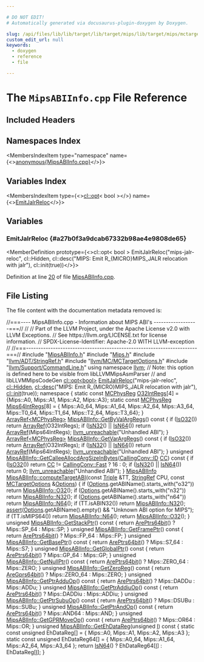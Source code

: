 ```yaml
---

# DO NOT EDIT!
# Automatically generated via docusaurus-plugin-doxygen by Doxygen.

slug: /api/files/lib/lib/target/lib/target/mips/lib/target/mips/mctargetdesc/mipsabiinfo-cpp
custom_edit_url: null
keywords:
  - doxygen
  - reference
  - file

---
```





# The `MipsABIInfo.cpp` File Reference

<DoxygenPage pluginConfig={pluginConfig}>



## Included Headers

<IncludesList>
<IncludesListItem
  filePath="MipsABIInfo.h"
  permalink="/docs/api/files/lib/lib/target/lib/target/mips/lib/target/mips/mctargetdesc/mipsabiinfo-h"
  isLocal="true" />
<IncludesListItem
  filePath="Mips.h"
  permalink="/docs/api/files/lib/lib/target/lib/target/mips/mips-h"
  isLocal="true" />
<IncludesListItem
  filePath="llvm/ADT/StringRef.h"
  permalink="/docs/api/files/include/include/llvm/include/llvm/adt/stringref-h"
  isLocal="true" />
<IncludesListItem
  filePath="llvm/MC/MCTargetOptions.h"
  permalink="/docs/api/files/include/include/llvm/include/llvm/mc/mctargetoptions-h"
  isLocal="true" />
<IncludesListItem
  filePath="llvm/Support/CommandLine.h"
  permalink="/docs/api/files/include/include/llvm/include/llvm/support/commandline-h"
  isLocal="true" />
</IncludesList>

## Namespaces Index

<MembersIndex>

<MembersIndexItem
  type="namespace"
  name={<><a href="/docs/api/namespaces/anonymous-mipsabiinfo-cpp-">anonymous&#123;MipsABIInfo.cpp&#125;</a></>}>
</MembersIndexItem>

</MembersIndex>

## Variables Index

<MembersIndex>

<MembersIndexItem
  type={<><a href="/docs/api/classes/llvm/cl/opt">cl::opt</a>&lt; bool &gt;</>}
  name={<><a href="#a27b0f3a9dcab67332b98ae4e9808de65">EmitJalrReloc</a></>}>
</MembersIndexItem>

</MembersIndex>


<SectionDefinition>

## Variables

### EmitJalrReloc {#a27b0f3a9dcab67332b98ae4e9808de65}

<MemberDefinition
  prototype={<>cl::opt&lt; bool &gt; EmitJalrReloc(&quot;mips-jalr-reloc&quot;, cl::Hidden, cl::desc(&quot;MIPS: Emit R&#95;&#123;MICRO&#125;MIPS&#95;JALR relocation with jalr&quot;), cl::init(true))</>}>

Definition at line <a href="#l00020">20</a> of file <a href="/docs/api/files/lib/lib/target/lib/target/mips/lib/target/mips/mctargetdesc/mipsabiinfo-cpp">MipsABIInfo.cpp</a>.
</MemberDefinition>

</SectionDefinition>

## File Listing

The file content with the documentation metadata removed is:

<ProgramListing>

<Link id="l00001" /><CodeLine lineNumber="1"><Highlight kind="comment">//===---- MipsABIInfo.cpp - Information about MIPS ABI&#39;s ------------------===//</Highlight><Highlight kind="normal"></Highlight></CodeLine>
<Link id="l00002" /><CodeLine lineNumber="2"><Highlight kind="normal"></Highlight><Highlight kind="comment">//</Highlight><Highlight kind="normal"></Highlight></CodeLine>
<Link id="l00003" /><CodeLine lineNumber="3"><Highlight kind="normal"></Highlight><Highlight kind="comment">// Part of the LLVM Project, under the Apache License v2.0 with LLVM Exceptions.</Highlight><Highlight kind="normal"></Highlight></CodeLine>
<Link id="l00004" /><CodeLine lineNumber="4"><Highlight kind="normal"></Highlight><Highlight kind="comment">// See https://llvm.org/LICENSE.txt for license information.</Highlight><Highlight kind="normal"></Highlight></CodeLine>
<Link id="l00005" /><CodeLine lineNumber="5"><Highlight kind="normal"></Highlight><Highlight kind="comment">// SPDX-License-Identifier: Apache-2.0 WITH LLVM-exception</Highlight><Highlight kind="normal"></Highlight></CodeLine>
<Link id="l00006" /><CodeLine lineNumber="6"><Highlight kind="normal"></Highlight><Highlight kind="comment">//</Highlight><Highlight kind="normal"></Highlight></CodeLine>
<Link id="l00007" /><CodeLine lineNumber="7"><Highlight kind="normal"></Highlight><Highlight kind="comment">//===----------------------------------------------------------------------===//</Highlight><Highlight kind="normal"></Highlight></CodeLine>
<Link id="l00008" /><CodeLine lineNumber="8"><Highlight kind="normal"></Highlight></CodeLine>
<Link id="l00009" /><CodeLine lineNumber="9"><Highlight kind="normal"></Highlight><Highlight kind="preprocessor">#include &quot;<a href="/docs/api/files/lib/lib/target/lib/target/mips/lib/target/mips/mctargetdesc/mipsabiinfo-h">MipsABIInfo.h</a>&quot;</Highlight><Highlight kind="normal"></Highlight></CodeLine>
<Link id="l00010" /><CodeLine lineNumber="10"><Highlight kind="normal"></Highlight><Highlight kind="preprocessor">#include &quot;<a href="/docs/api/files/lib/lib/target/lib/target/mips/mips-h">Mips.h</a>&quot;</Highlight><Highlight kind="normal"></Highlight></CodeLine>
<Link id="l00011" /><CodeLine lineNumber="11"><Highlight kind="normal"></Highlight><Highlight kind="preprocessor">#include &quot;<a href="/docs/api/files/include/include/llvm/include/llvm/adt/stringref-h">llvm/ADT/StringRef.h</a>&quot;</Highlight><Highlight kind="normal"></Highlight></CodeLine>
<Link id="l00012" /><CodeLine lineNumber="12"><Highlight kind="normal"></Highlight><Highlight kind="preprocessor">#include &quot;<a href="/docs/api/files/include/include/llvm/include/llvm/mc/mctargetoptions-h">llvm/MC/MCTargetOptions.h</a>&quot;</Highlight><Highlight kind="normal"></Highlight></CodeLine>
<Link id="l00013" /><CodeLine lineNumber="13"><Highlight kind="normal"></Highlight><Highlight kind="preprocessor">#include &quot;<a href="/docs/api/files/include/include/llvm/include/llvm/support/commandline-h">llvm/Support/CommandLine.h</a>&quot;</Highlight><Highlight kind="normal"></Highlight></CodeLine>
<Link id="l00014" /><CodeLine lineNumber="14"><Highlight kind="normal"></Highlight></CodeLine>
<Link id="l00015" /><CodeLine lineNumber="15"><Highlight kind="normal"></Highlight><Highlight kind="keyword">using namespace </Highlight><Highlight kind="normal"><a href="/docs/api/namespaces/llvm">llvm</a>;</Highlight></CodeLine>
<Link id="l00016" /><CodeLine lineNumber="16"><Highlight kind="normal"></Highlight></CodeLine>
<Link id="l00017" /><CodeLine lineNumber="17"><Highlight kind="normal"></Highlight><Highlight kind="comment">// Note: this option is defined here to be visible from libLLVMMipsAsmParser</Highlight><Highlight kind="normal"></Highlight></CodeLine>
<Link id="l00018" /><CodeLine lineNumber="18"><Highlight kind="normal"></Highlight><Highlight kind="comment">//       and libLLVMMipsCodeGen</Highlight><Highlight kind="normal"></Highlight></CodeLine>
<Link id="l00019" /><CodeLine lineNumber="19"><Highlight kind="normal"><a href="/docs/api/classes/llvm/cl/opt">cl::opt&lt;bool&gt;</a></Highlight></CodeLine>
<Link id="l00020" /><CodeLine lineNumber="20" lineLink="#a27b0f3a9dcab67332b98ae4e9808de65"><Highlight kind="normal"><a href="#a27b0f3a9dcab67332b98ae4e9808de65">EmitJalrReloc</a>(</Highlight><Highlight kind="stringliteral">&quot;mips-jalr-reloc&quot;</Highlight><Highlight kind="normal">, <a href="/docs/api/namespaces/llvm/cl/#a68075925a54790e71ca790e1d4f21a40a263ac008d8d31f13ce460395fc4cf7e6">cl::Hidden</a>,</Highlight></CodeLine>
<Link id="l00021" /><CodeLine lineNumber="21"><Highlight kind="normal">              <a href="/docs/api/structs/llvm/cl/desc">cl::desc</a>(</Highlight><Highlight kind="stringliteral">&quot;MIPS: Emit R&#95;&#123;MICRO&#125;MIPS&#95;JALR relocation with jalr&quot;</Highlight><Highlight kind="normal">),</Highlight></CodeLine>
<Link id="l00022" /><CodeLine lineNumber="22"><Highlight kind="normal">              <a href="/docs/api/namespaces/llvm/cl/#ac12e6a8f3a1b511f0dee2ed6de0ae806">cl::init</a>(</Highlight><Highlight kind="keyword">true</Highlight><Highlight kind="normal">));</Highlight></CodeLine>
<Link id="l00023" /><CodeLine lineNumber="23"><Highlight kind="normal"></Highlight></CodeLine>
<Link id="l00024" /><CodeLine lineNumber="24" lineLink="/docs/api/namespaces/anonymous-mipsabiinfo-cpp-"><Highlight kind="normal"></Highlight><Highlight kind="keyword">namespace </Highlight><Highlight kind="normal">&#123;</Highlight></CodeLine>
<Link id="l00025" /><CodeLine lineNumber="25" lineLink="/docs/api/namespaces/anonymous-mipsabiinfo-cpp-/#a4c3b04e58068210b2a9042d927fb6423"><Highlight kind="normal"></Highlight><Highlight kind="keyword">static</Highlight><Highlight kind="normal"> </Highlight><Highlight kind="keyword">const</Highlight><Highlight kind="normal"> <a href="/docs/api/namespaces/llvm/#aad72cfbb210808985a9dc19f4e5d8542">MCPhysReg</a> <a href="/docs/api/namespaces/anonymous-mipsabiinfo-cpp-/#a4c3b04e58068210b2a9042d927fb6423">O32IntRegs</a>&#91;4&#93; = &#123;Mips::A0, Mips::A1, Mips::A2, Mips::A3&#125;;</Highlight></CodeLine>
<Link id="l00026" /><CodeLine lineNumber="26"><Highlight kind="normal"></Highlight></CodeLine>
<Link id="l00027" /><CodeLine lineNumber="27" lineLink="/docs/api/namespaces/anonymous-mipsabiinfo-cpp-/#acf8d254f0cba9240f54f63621e9b3791"><Highlight kind="normal"></Highlight><Highlight kind="keyword">static</Highlight><Highlight kind="normal"> </Highlight><Highlight kind="keyword">const</Highlight><Highlight kind="normal"> <a href="/docs/api/namespaces/llvm/#aad72cfbb210808985a9dc19f4e5d8542">MCPhysReg</a> <a href="/docs/api/namespaces/anonymous-mipsabiinfo-cpp-/#acf8d254f0cba9240f54f63621e9b3791">Mips64IntRegs</a>&#91;8&#93; = &#123;</Highlight></CodeLine>
<Link id="l00028" /><CodeLine lineNumber="28"><Highlight kind="normal">    Mips::A0&#95;64, Mips::A1&#95;64, Mips::A2&#95;64, Mips::A3&#95;64,</Highlight></CodeLine>
<Link id="l00029" /><CodeLine lineNumber="29"><Highlight kind="normal">    Mips::T0&#95;64, Mips::T1&#95;64, Mips::T2&#95;64, Mips::T3&#95;64&#125;;</Highlight></CodeLine>
<Link id="l00030" /><CodeLine lineNumber="30"><Highlight kind="normal">&#125;</Highlight></CodeLine>
<Link id="l00031" /><CodeLine lineNumber="31"><Highlight kind="normal"></Highlight></CodeLine>
<Link id="l00032" /><CodeLine lineNumber="32" lineLink="/docs/api/classes/llvm/mipsabiinfo/#aa682266c506cc18c1949775a7886ed08"><Highlight kind="normal"><a href="/docs/api/classes/llvm/arrayref">ArrayRef&lt;MCPhysReg&gt;</a> <a href="/docs/api/classes/llvm/mipsabiinfo/#aa682266c506cc18c1949775a7886ed08">MipsABIInfo::GetByValArgRegs</a>()</Highlight><Highlight kind="keyword"> const </Highlight><Highlight kind="normal">&#123;</Highlight></CodeLine>
<Link id="l00033" /><CodeLine lineNumber="33"><Highlight kind="normal">  </Highlight><Highlight kind="keywordflow">if</Highlight><Highlight kind="normal"> (<a href="/docs/api/classes/llvm/mipsabiinfo/#aefb3a7a1d98e9fbb76e87a71aafdbc6d">IsO32</a>())</Highlight></CodeLine>
<Link id="l00034" /><CodeLine lineNumber="34"><Highlight kind="normal">    </Highlight><Highlight kind="keywordflow">return</Highlight><Highlight kind="normal"> <a href="/docs/api/namespaces/llvm/#ab9c6b351507d3c0730f4290919d43a12">ArrayRef</a>(O32IntRegs);</Highlight></CodeLine>
<Link id="l00035" /><CodeLine lineNumber="35"><Highlight kind="normal">  </Highlight><Highlight kind="keywordflow">if</Highlight><Highlight kind="normal"> (<a href="/docs/api/classes/llvm/mipsabiinfo/#ac59352a7ddd52db0dabe853439909dc6">IsN32</a>() || <a href="/docs/api/classes/llvm/mipsabiinfo/#a0630cff2e64996376ddcaa94211c4eac">IsN64</a>())</Highlight></CodeLine>
<Link id="l00036" /><CodeLine lineNumber="36"><Highlight kind="normal">    </Highlight><Highlight kind="keywordflow">return</Highlight><Highlight kind="normal"> <a href="/docs/api/namespaces/llvm/#ab9c6b351507d3c0730f4290919d43a12">ArrayRef</a>(Mips64IntRegs);</Highlight></CodeLine>
<Link id="l00037" /><CodeLine lineNumber="37"><Highlight kind="normal">  <a href="/docs/api/files/include/include/llvm/include/llvm/support/errorhandling-h/#ace243f5c25697a1107cce46626b3dc94">llvm&#95;unreachable</a>(</Highlight><Highlight kind="stringliteral">&quot;Unhandled ABI&quot;</Highlight><Highlight kind="normal">);</Highlight></CodeLine>
<Link id="l00038" /><CodeLine lineNumber="38"><Highlight kind="normal">&#125;</Highlight></CodeLine>
<Link id="l00039" /><CodeLine lineNumber="39"><Highlight kind="normal"></Highlight></CodeLine>
<Link id="l00040" /><CodeLine lineNumber="40" lineLink="/docs/api/classes/llvm/mipsabiinfo/#a20d7e1d4427cdefab35b5bd104f9f523"><Highlight kind="normal"><a href="/docs/api/classes/llvm/arrayref">ArrayRef&lt;MCPhysReg&gt;</a> <a href="/docs/api/classes/llvm/mipsabiinfo/#a20d7e1d4427cdefab35b5bd104f9f523">MipsABIInfo::GetVarArgRegs</a>()</Highlight><Highlight kind="keyword"> const </Highlight><Highlight kind="normal">&#123;</Highlight></CodeLine>
<Link id="l00041" /><CodeLine lineNumber="41"><Highlight kind="normal">  </Highlight><Highlight kind="keywordflow">if</Highlight><Highlight kind="normal"> (<a href="/docs/api/classes/llvm/mipsabiinfo/#aefb3a7a1d98e9fbb76e87a71aafdbc6d">IsO32</a>())</Highlight></CodeLine>
<Link id="l00042" /><CodeLine lineNumber="42"><Highlight kind="normal">    </Highlight><Highlight kind="keywordflow">return</Highlight><Highlight kind="normal"> <a href="/docs/api/namespaces/llvm/#ab9c6b351507d3c0730f4290919d43a12">ArrayRef</a>(O32IntRegs);</Highlight></CodeLine>
<Link id="l00043" /><CodeLine lineNumber="43"><Highlight kind="normal">  </Highlight><Highlight kind="keywordflow">if</Highlight><Highlight kind="normal"> (<a href="/docs/api/classes/llvm/mipsabiinfo/#ac59352a7ddd52db0dabe853439909dc6">IsN32</a>() || <a href="/docs/api/classes/llvm/mipsabiinfo/#a0630cff2e64996376ddcaa94211c4eac">IsN64</a>())</Highlight></CodeLine>
<Link id="l00044" /><CodeLine lineNumber="44"><Highlight kind="normal">    </Highlight><Highlight kind="keywordflow">return</Highlight><Highlight kind="normal"> <a href="/docs/api/namespaces/llvm/#ab9c6b351507d3c0730f4290919d43a12">ArrayRef</a>(Mips64IntRegs);</Highlight></CodeLine>
<Link id="l00045" /><CodeLine lineNumber="45"><Highlight kind="normal">  <a href="/docs/api/files/include/include/llvm/include/llvm/support/errorhandling-h/#ace243f5c25697a1107cce46626b3dc94">llvm&#95;unreachable</a>(</Highlight><Highlight kind="stringliteral">&quot;Unhandled ABI&quot;</Highlight><Highlight kind="normal">);</Highlight></CodeLine>
<Link id="l00046" /><CodeLine lineNumber="46"><Highlight kind="normal">&#125;</Highlight></CodeLine>
<Link id="l00047" /><CodeLine lineNumber="47"><Highlight kind="normal"></Highlight></CodeLine>
<Link id="l00048" /><CodeLine lineNumber="48" lineLink="/docs/api/classes/llvm/mipsabiinfo/#a5827191810a64527509ddc04472c4a07"><Highlight kind="normal"></Highlight><Highlight kind="keywordtype">unsigned</Highlight><Highlight kind="normal"> <a href="/docs/api/classes/llvm/mipsabiinfo/#a5827191810a64527509ddc04472c4a07">MipsABIInfo::GetCalleeAllocdArgSizeInBytes</a>(<a href="/docs/api/namespaces/llvm/callingconv/#abdf8cf606905c10634e831390981b0ed">CallingConv::ID</a> <a href="/docs/api/files/lib/lib/target/lib/target/riscv/riscvredundantcopyelimination-cpp/#a77c69067ae8279bc00ab8757731e90d7">CC</a>)</Highlight><Highlight kind="keyword"> const </Highlight><Highlight kind="normal">&#123;</Highlight></CodeLine>
<Link id="l00049" /><CodeLine lineNumber="49"><Highlight kind="normal">  </Highlight><Highlight kind="keywordflow">if</Highlight><Highlight kind="normal"> (<a href="/docs/api/classes/llvm/mipsabiinfo/#aefb3a7a1d98e9fbb76e87a71aafdbc6d">IsO32</a>())</Highlight></CodeLine>
<Link id="l00050" /><CodeLine lineNumber="50"><Highlight kind="normal">    </Highlight><Highlight kind="keywordflow">return</Highlight><Highlight kind="normal"> <a href="/docs/api/files/lib/lib/target/lib/target/riscv/riscvredundantcopyelimination-cpp/#a77c69067ae8279bc00ab8757731e90d7">CC</a> != <a href="/docs/api/namespaces/llvm/callingconv/#ac6aa1387c4375260e2468eb5a77fdb4cabc8e2ee40a84687a9e12fd08784b87ba">CallingConv::Fast</a> ? 16 : 0;</Highlight></CodeLine>
<Link id="l00051" /><CodeLine lineNumber="51"><Highlight kind="normal">  </Highlight><Highlight kind="keywordflow">if</Highlight><Highlight kind="normal"> (<a href="/docs/api/classes/llvm/mipsabiinfo/#ac59352a7ddd52db0dabe853439909dc6">IsN32</a>() || <a href="/docs/api/classes/llvm/mipsabiinfo/#a0630cff2e64996376ddcaa94211c4eac">IsN64</a>())</Highlight></CodeLine>
<Link id="l00052" /><CodeLine lineNumber="52"><Highlight kind="normal">    </Highlight><Highlight kind="keywordflow">return</Highlight><Highlight kind="normal"> 0;</Highlight></CodeLine>
<Link id="l00053" /><CodeLine lineNumber="53"><Highlight kind="normal">  <a href="/docs/api/files/include/include/llvm/include/llvm/support/errorhandling-h/#ace243f5c25697a1107cce46626b3dc94">llvm&#95;unreachable</a>(</Highlight><Highlight kind="stringliteral">&quot;Unhandled ABI&quot;</Highlight><Highlight kind="normal">);</Highlight></CodeLine>
<Link id="l00054" /><CodeLine lineNumber="54"><Highlight kind="normal">&#125;</Highlight></CodeLine>
<Link id="l00055" /><CodeLine lineNumber="55"><Highlight kind="normal"></Highlight></CodeLine>
<Link id="l00056" /><CodeLine lineNumber="56" lineLink="/docs/api/classes/llvm/mipsabiinfo/#a87e5ac48dc2d9e13a26e34521926876a"><Highlight kind="normal"><a href="/docs/api/classes/llvm/mipsabiinfo/#a14c61ea10fcd6e85592b6c02eb3699a7">MipsABIInfo</a> <a href="/docs/api/classes/llvm/mipsabiinfo/#a87e5ac48dc2d9e13a26e34521926876a">MipsABIInfo::computeTargetABI</a>(</Highlight><Highlight kind="keyword">const</Highlight><Highlight kind="normal"> <a href="/docs/api/classes/llvm/triple">Triple</a> &amp;TT, <a href="/docs/api/classes/llvm/stringref">StringRef</a> CPU,</Highlight></CodeLine>
<Link id="l00057" /><CodeLine lineNumber="57"><Highlight kind="normal">                                          </Highlight><Highlight kind="keyword">const</Highlight><Highlight kind="normal"> <a href="/docs/api/classes/llvm/mctargetoptions">MCTargetOptions</a> &amp;<a href="/docs/api/files/lib/lib/debuginfo/lib/debuginfo/logicalview/lib/debuginfo/logicalview/core/lvoptions-cpp/#ab4088b7a11f3cbc38ac16a6e9c72494e">Options</a>) &#123;</Highlight></CodeLine>
<Link id="l00058" /><CodeLine lineNumber="58"><Highlight kind="normal">  </Highlight><Highlight kind="keywordflow">if</Highlight><Highlight kind="normal"> (<a href="/docs/api/files/lib/lib/debuginfo/lib/debuginfo/logicalview/lib/debuginfo/logicalview/core/lvoptions-cpp/#ab4088b7a11f3cbc38ac16a6e9c72494e">Options</a>.getABIName().starts&#95;with(</Highlight><Highlight kind="stringliteral">&quot;o32&quot;</Highlight><Highlight kind="normal">))</Highlight></CodeLine>
<Link id="l00059" /><CodeLine lineNumber="59"><Highlight kind="normal">    </Highlight><Highlight kind="keywordflow">return</Highlight><Highlight kind="normal"> <a href="/docs/api/classes/llvm/mipsabiinfo/#a11526f61f6c73d495cd72ff6bd688dfd">MipsABIInfo::O32</a>();</Highlight></CodeLine>
<Link id="l00060" /><CodeLine lineNumber="60"><Highlight kind="normal">  </Highlight><Highlight kind="keywordflow">if</Highlight><Highlight kind="normal"> (<a href="/docs/api/files/lib/lib/debuginfo/lib/debuginfo/logicalview/lib/debuginfo/logicalview/core/lvoptions-cpp/#ab4088b7a11f3cbc38ac16a6e9c72494e">Options</a>.getABIName().starts&#95;with(</Highlight><Highlight kind="stringliteral">&quot;n32&quot;</Highlight><Highlight kind="normal">))</Highlight></CodeLine>
<Link id="l00061" /><CodeLine lineNumber="61"><Highlight kind="normal">    </Highlight><Highlight kind="keywordflow">return</Highlight><Highlight kind="normal"> <a href="/docs/api/classes/llvm/mipsabiinfo/#a49f6189dad91aa91e65bb954b0a4cfab">MipsABIInfo::N32</a>();</Highlight></CodeLine>
<Link id="l00062" /><CodeLine lineNumber="62"><Highlight kind="normal">  </Highlight><Highlight kind="keywordflow">if</Highlight><Highlight kind="normal"> (<a href="/docs/api/files/lib/lib/debuginfo/lib/debuginfo/logicalview/lib/debuginfo/logicalview/core/lvoptions-cpp/#ab4088b7a11f3cbc38ac16a6e9c72494e">Options</a>.getABIName().starts&#95;with(</Highlight><Highlight kind="stringliteral">&quot;n64&quot;</Highlight><Highlight kind="normal">))</Highlight></CodeLine>
<Link id="l00063" /><CodeLine lineNumber="63"><Highlight kind="normal">    </Highlight><Highlight kind="keywordflow">return</Highlight><Highlight kind="normal"> <a href="/docs/api/classes/llvm/mipsabiinfo/#a5e17d38855b4505b183e0a3d75040c81">MipsABIInfo::N64</a>();</Highlight></CodeLine>
<Link id="l00064" /><CodeLine lineNumber="64"><Highlight kind="normal">  </Highlight><Highlight kind="keywordflow">if</Highlight><Highlight kind="normal"> (TT.isABIN32())</Highlight></CodeLine>
<Link id="l00065" /><CodeLine lineNumber="65"><Highlight kind="normal">    </Highlight><Highlight kind="keywordflow">return</Highlight><Highlight kind="normal"> <a href="/docs/api/classes/llvm/mipsabiinfo/#a49f6189dad91aa91e65bb954b0a4cfab">MipsABIInfo::N32</a>();</Highlight></CodeLine>
<Link id="l00066" /><CodeLine lineNumber="66"><Highlight kind="normal">  <a href="/docs/api/files/lib/lib/target/lib/target/amdgpu/silowercontrolflow-cpp/#a4868c5d81c5ccc98c47aeab6244346a0">assert</a>(<a href="/docs/api/files/lib/lib/debuginfo/lib/debuginfo/logicalview/lib/debuginfo/logicalview/core/lvoptions-cpp/#ab4088b7a11f3cbc38ac16a6e9c72494e">Options</a>.getABIName().empty() &amp;&amp; </Highlight><Highlight kind="stringliteral">&quot;Unknown ABI option for MIPS&quot;</Highlight><Highlight kind="normal">);</Highlight></CodeLine>
<Link id="l00067" /><CodeLine lineNumber="67"><Highlight kind="normal"></Highlight></CodeLine>
<Link id="l00068" /><CodeLine lineNumber="68"><Highlight kind="normal">  </Highlight><Highlight kind="keywordflow">if</Highlight><Highlight kind="normal"> (TT.isMIPS64())</Highlight></CodeLine>
<Link id="l00069" /><CodeLine lineNumber="69"><Highlight kind="normal">    </Highlight><Highlight kind="keywordflow">return</Highlight><Highlight kind="normal"> <a href="/docs/api/classes/llvm/mipsabiinfo/#a5e17d38855b4505b183e0a3d75040c81">MipsABIInfo::N64</a>();</Highlight></CodeLine>
<Link id="l00070" /><CodeLine lineNumber="70"><Highlight kind="normal">  </Highlight><Highlight kind="keywordflow">return</Highlight><Highlight kind="normal"> <a href="/docs/api/classes/llvm/mipsabiinfo/#a11526f61f6c73d495cd72ff6bd688dfd">MipsABIInfo::O32</a>();</Highlight></CodeLine>
<Link id="l00071" /><CodeLine lineNumber="71"><Highlight kind="normal">&#125;</Highlight></CodeLine>
<Link id="l00072" /><CodeLine lineNumber="72"><Highlight kind="normal"></Highlight></CodeLine>
<Link id="l00073" /><CodeLine lineNumber="73" lineLink="/docs/api/classes/llvm/mipsabiinfo/#a45acf10e3fa054fb114f5cad80d98bae"><Highlight kind="normal"></Highlight><Highlight kind="keywordtype">unsigned</Highlight><Highlight kind="normal"> <a href="/docs/api/classes/llvm/mipsabiinfo/#a45acf10e3fa054fb114f5cad80d98bae">MipsABIInfo::GetStackPtr</a>()</Highlight><Highlight kind="keyword"> const </Highlight><Highlight kind="normal">&#123;</Highlight></CodeLine>
<Link id="l00074" /><CodeLine lineNumber="74"><Highlight kind="normal">  </Highlight><Highlight kind="keywordflow">return</Highlight><Highlight kind="normal"> <a href="/docs/api/classes/llvm/mipsabiinfo/#a2a988fc1c2adb8253ffbb3c297a5624c">ArePtrs64bit</a>() ? Mips::SP&#95;64 : Mips::SP;</Highlight></CodeLine>
<Link id="l00075" /><CodeLine lineNumber="75"><Highlight kind="normal">&#125;</Highlight></CodeLine>
<Link id="l00076" /><CodeLine lineNumber="76"><Highlight kind="normal"></Highlight></CodeLine>
<Link id="l00077" /><CodeLine lineNumber="77" lineLink="/docs/api/classes/llvm/mipsabiinfo/#a7d2780f625a6691e866aa0a34556fc3a"><Highlight kind="normal"></Highlight><Highlight kind="keywordtype">unsigned</Highlight><Highlight kind="normal"> <a href="/docs/api/classes/llvm/mipsabiinfo/#a7d2780f625a6691e866aa0a34556fc3a">MipsABIInfo::GetFramePtr</a>()</Highlight><Highlight kind="keyword"> const </Highlight><Highlight kind="normal">&#123;</Highlight></CodeLine>
<Link id="l00078" /><CodeLine lineNumber="78"><Highlight kind="normal">  </Highlight><Highlight kind="keywordflow">return</Highlight><Highlight kind="normal"> <a href="/docs/api/classes/llvm/mipsabiinfo/#a2a988fc1c2adb8253ffbb3c297a5624c">ArePtrs64bit</a>() ? Mips::FP&#95;64 : Mips::FP;</Highlight></CodeLine>
<Link id="l00079" /><CodeLine lineNumber="79"><Highlight kind="normal">&#125;</Highlight></CodeLine>
<Link id="l00080" /><CodeLine lineNumber="80"><Highlight kind="normal"></Highlight></CodeLine>
<Link id="l00081" /><CodeLine lineNumber="81" lineLink="/docs/api/classes/llvm/mipsabiinfo/#aca51a53566aa81408345e5e29c8bacb2"><Highlight kind="normal"></Highlight><Highlight kind="keywordtype">unsigned</Highlight><Highlight kind="normal"> <a href="/docs/api/classes/llvm/mipsabiinfo/#aca51a53566aa81408345e5e29c8bacb2">MipsABIInfo::GetBasePtr</a>()</Highlight><Highlight kind="keyword"> const </Highlight><Highlight kind="normal">&#123;</Highlight></CodeLine>
<Link id="l00082" /><CodeLine lineNumber="82"><Highlight kind="normal">  </Highlight><Highlight kind="keywordflow">return</Highlight><Highlight kind="normal"> <a href="/docs/api/classes/llvm/mipsabiinfo/#a2a988fc1c2adb8253ffbb3c297a5624c">ArePtrs64bit</a>() ? Mips::S7&#95;64 : Mips::S7;</Highlight></CodeLine>
<Link id="l00083" /><CodeLine lineNumber="83"><Highlight kind="normal">&#125;</Highlight></CodeLine>
<Link id="l00084" /><CodeLine lineNumber="84"><Highlight kind="normal"></Highlight></CodeLine>
<Link id="l00085" /><CodeLine lineNumber="85" lineLink="/docs/api/classes/llvm/mipsabiinfo/#a06c1c614fb8e1240ee98815d6c1ba4f0"><Highlight kind="normal"></Highlight><Highlight kind="keywordtype">unsigned</Highlight><Highlight kind="normal"> <a href="/docs/api/classes/llvm/mipsabiinfo/#a06c1c614fb8e1240ee98815d6c1ba4f0">MipsABIInfo::GetGlobalPtr</a>()</Highlight><Highlight kind="keyword"> const </Highlight><Highlight kind="normal">&#123;</Highlight></CodeLine>
<Link id="l00086" /><CodeLine lineNumber="86"><Highlight kind="normal">  </Highlight><Highlight kind="keywordflow">return</Highlight><Highlight kind="normal"> <a href="/docs/api/classes/llvm/mipsabiinfo/#a2a988fc1c2adb8253ffbb3c297a5624c">ArePtrs64bit</a>() ? Mips::GP&#95;64 : Mips::GP;</Highlight></CodeLine>
<Link id="l00087" /><CodeLine lineNumber="87"><Highlight kind="normal">&#125;</Highlight></CodeLine>
<Link id="l00088" /><CodeLine lineNumber="88"><Highlight kind="normal"></Highlight></CodeLine>
<Link id="l00089" /><CodeLine lineNumber="89" lineLink="/docs/api/classes/llvm/mipsabiinfo/#aa9e3696aa316a1d862931ad0c858e09b"><Highlight kind="normal"></Highlight><Highlight kind="keywordtype">unsigned</Highlight><Highlight kind="normal"> <a href="/docs/api/classes/llvm/mipsabiinfo/#aa9e3696aa316a1d862931ad0c858e09b">MipsABIInfo::GetNullPtr</a>()</Highlight><Highlight kind="keyword"> const </Highlight><Highlight kind="normal">&#123;</Highlight></CodeLine>
<Link id="l00090" /><CodeLine lineNumber="90"><Highlight kind="normal">  </Highlight><Highlight kind="keywordflow">return</Highlight><Highlight kind="normal"> <a href="/docs/api/classes/llvm/mipsabiinfo/#a2a988fc1c2adb8253ffbb3c297a5624c">ArePtrs64bit</a>() ? Mips::ZERO&#95;64 : Mips::ZERO;</Highlight></CodeLine>
<Link id="l00091" /><CodeLine lineNumber="91"><Highlight kind="normal">&#125;</Highlight></CodeLine>
<Link id="l00092" /><CodeLine lineNumber="92"><Highlight kind="normal"></Highlight></CodeLine>
<Link id="l00093" /><CodeLine lineNumber="93" lineLink="/docs/api/classes/llvm/mipsabiinfo/#a550835f67b4830bb7c19218e6d6566ef"><Highlight kind="normal"></Highlight><Highlight kind="keywordtype">unsigned</Highlight><Highlight kind="normal"> <a href="/docs/api/classes/llvm/mipsabiinfo/#a550835f67b4830bb7c19218e6d6566ef">MipsABIInfo::GetZeroReg</a>()</Highlight><Highlight kind="keyword"> const </Highlight><Highlight kind="normal">&#123;</Highlight></CodeLine>
<Link id="l00094" /><CodeLine lineNumber="94"><Highlight kind="normal">  </Highlight><Highlight kind="keywordflow">return</Highlight><Highlight kind="normal"> <a href="/docs/api/classes/llvm/mipsabiinfo/#a0551766c1aa7fa28012947a1cbd2f0ce">AreGprs64bit</a>() ? Mips::ZERO&#95;64 : Mips::ZERO;</Highlight></CodeLine>
<Link id="l00095" /><CodeLine lineNumber="95"><Highlight kind="normal">&#125;</Highlight></CodeLine>
<Link id="l00096" /><CodeLine lineNumber="96"><Highlight kind="normal"></Highlight></CodeLine>
<Link id="l00097" /><CodeLine lineNumber="97" lineLink="/docs/api/classes/llvm/mipsabiinfo/#abe8ed016793fcba9cb5301e90025840d"><Highlight kind="normal"></Highlight><Highlight kind="keywordtype">unsigned</Highlight><Highlight kind="normal"> <a href="/docs/api/classes/llvm/mipsabiinfo/#abe8ed016793fcba9cb5301e90025840d">MipsABIInfo::GetPtrAdduOp</a>()</Highlight><Highlight kind="keyword"> const </Highlight><Highlight kind="normal">&#123;</Highlight></CodeLine>
<Link id="l00098" /><CodeLine lineNumber="98"><Highlight kind="normal">  </Highlight><Highlight kind="keywordflow">return</Highlight><Highlight kind="normal"> <a href="/docs/api/classes/llvm/mipsabiinfo/#a2a988fc1c2adb8253ffbb3c297a5624c">ArePtrs64bit</a>() ? Mips::DADDu : Mips::ADDu;</Highlight></CodeLine>
<Link id="l00099" /><CodeLine lineNumber="99"><Highlight kind="normal">&#125;</Highlight></CodeLine>
<Link id="l00100" /><CodeLine lineNumber="100"><Highlight kind="normal"></Highlight></CodeLine>
<Link id="l00101" /><CodeLine lineNumber="101" lineLink="/docs/api/classes/llvm/mipsabiinfo/#a656432cd552486086064a5af478c8b07"><Highlight kind="normal"></Highlight><Highlight kind="keywordtype">unsigned</Highlight><Highlight kind="normal"> <a href="/docs/api/classes/llvm/mipsabiinfo/#a656432cd552486086064a5af478c8b07">MipsABIInfo::GetPtrAddiuOp</a>()</Highlight><Highlight kind="keyword"> const </Highlight><Highlight kind="normal">&#123;</Highlight></CodeLine>
<Link id="l00102" /><CodeLine lineNumber="102"><Highlight kind="normal">  </Highlight><Highlight kind="keywordflow">return</Highlight><Highlight kind="normal"> <a href="/docs/api/classes/llvm/mipsabiinfo/#a2a988fc1c2adb8253ffbb3c297a5624c">ArePtrs64bit</a>() ? Mips::DADDiu : Mips::ADDiu;</Highlight></CodeLine>
<Link id="l00103" /><CodeLine lineNumber="103"><Highlight kind="normal">&#125;</Highlight></CodeLine>
<Link id="l00104" /><CodeLine lineNumber="104"><Highlight kind="normal"></Highlight></CodeLine>
<Link id="l00105" /><CodeLine lineNumber="105" lineLink="/docs/api/classes/llvm/mipsabiinfo/#acb0e923f97df02841ea645644c2bc035"><Highlight kind="normal"></Highlight><Highlight kind="keywordtype">unsigned</Highlight><Highlight kind="normal"> <a href="/docs/api/classes/llvm/mipsabiinfo/#acb0e923f97df02841ea645644c2bc035">MipsABIInfo::GetPtrSubuOp</a>()</Highlight><Highlight kind="keyword"> const </Highlight><Highlight kind="normal">&#123;</Highlight></CodeLine>
<Link id="l00106" /><CodeLine lineNumber="106"><Highlight kind="normal">  </Highlight><Highlight kind="keywordflow">return</Highlight><Highlight kind="normal"> <a href="/docs/api/classes/llvm/mipsabiinfo/#a2a988fc1c2adb8253ffbb3c297a5624c">ArePtrs64bit</a>() ? Mips::DSUBu : Mips::SUBu;</Highlight></CodeLine>
<Link id="l00107" /><CodeLine lineNumber="107"><Highlight kind="normal">&#125;</Highlight></CodeLine>
<Link id="l00108" /><CodeLine lineNumber="108"><Highlight kind="normal"></Highlight></CodeLine>
<Link id="l00109" /><CodeLine lineNumber="109" lineLink="/docs/api/classes/llvm/mipsabiinfo/#a7135f4d7ca1aaadc2f5d2f93c9dbda51"><Highlight kind="normal"></Highlight><Highlight kind="keywordtype">unsigned</Highlight><Highlight kind="normal"> <a href="/docs/api/classes/llvm/mipsabiinfo/#a7135f4d7ca1aaadc2f5d2f93c9dbda51">MipsABIInfo::GetPtrAndOp</a>()</Highlight><Highlight kind="keyword"> const </Highlight><Highlight kind="normal">&#123;</Highlight></CodeLine>
<Link id="l00110" /><CodeLine lineNumber="110"><Highlight kind="normal">  </Highlight><Highlight kind="keywordflow">return</Highlight><Highlight kind="normal"> <a href="/docs/api/classes/llvm/mipsabiinfo/#a2a988fc1c2adb8253ffbb3c297a5624c">ArePtrs64bit</a>() ? Mips::AND64 : Mips::AND;</Highlight></CodeLine>
<Link id="l00111" /><CodeLine lineNumber="111"><Highlight kind="normal">&#125;</Highlight></CodeLine>
<Link id="l00112" /><CodeLine lineNumber="112"><Highlight kind="normal"></Highlight></CodeLine>
<Link id="l00113" /><CodeLine lineNumber="113" lineLink="/docs/api/classes/llvm/mipsabiinfo/#a301ece4a7472f2b8bcf8598a92fb61d3"><Highlight kind="normal"></Highlight><Highlight kind="keywordtype">unsigned</Highlight><Highlight kind="normal"> <a href="/docs/api/classes/llvm/mipsabiinfo/#a301ece4a7472f2b8bcf8598a92fb61d3">MipsABIInfo::GetGPRMoveOp</a>()</Highlight><Highlight kind="keyword"> const </Highlight><Highlight kind="normal">&#123;</Highlight></CodeLine>
<Link id="l00114" /><CodeLine lineNumber="114"><Highlight kind="normal">  </Highlight><Highlight kind="keywordflow">return</Highlight><Highlight kind="normal"> <a href="/docs/api/classes/llvm/mipsabiinfo/#a2a988fc1c2adb8253ffbb3c297a5624c">ArePtrs64bit</a>() ? Mips::OR64 : Mips::OR;</Highlight></CodeLine>
<Link id="l00115" /><CodeLine lineNumber="115"><Highlight kind="normal">&#125;</Highlight></CodeLine>
<Link id="l00116" /><CodeLine lineNumber="116"><Highlight kind="normal"></Highlight></CodeLine>
<Link id="l00117" /><CodeLine lineNumber="117" lineLink="/docs/api/classes/llvm/mipsabiinfo/#a1e91c4477e0bd5aeb3623c9deecab93b"><Highlight kind="normal"></Highlight><Highlight kind="keywordtype">unsigned</Highlight><Highlight kind="normal"> <a href="/docs/api/classes/llvm/mipsabiinfo/#a1e91c4477e0bd5aeb3623c9deecab93b">MipsABIInfo::GetEhDataReg</a>(</Highlight><Highlight kind="keywordtype">unsigned</Highlight><Highlight kind="normal"> <a href="/docs/api/files/lib/lib/support/md5-cpp/#ac0eafdc9ee161b71e7af98af736952fd">I</a>)</Highlight><Highlight kind="keyword"> const </Highlight><Highlight kind="normal">&#123;</Highlight></CodeLine>
<Link id="l00118" /><CodeLine lineNumber="118"><Highlight kind="normal">  </Highlight><Highlight kind="keyword">static</Highlight><Highlight kind="normal"> </Highlight><Highlight kind="keyword">const</Highlight><Highlight kind="normal"> </Highlight><Highlight kind="keywordtype">unsigned</Highlight><Highlight kind="normal"> EhDataReg&#91;&#93; = &#123;</Highlight></CodeLine>
<Link id="l00119" /><CodeLine lineNumber="119"><Highlight kind="normal">    Mips::A0, Mips::A1, Mips::A2, Mips::A3</Highlight></CodeLine>
<Link id="l00120" /><CodeLine lineNumber="120"><Highlight kind="normal">  &#125;;</Highlight></CodeLine>
<Link id="l00121" /><CodeLine lineNumber="121"><Highlight kind="normal">  </Highlight><Highlight kind="keyword">static</Highlight><Highlight kind="normal"> </Highlight><Highlight kind="keyword">const</Highlight><Highlight kind="normal"> </Highlight><Highlight kind="keywordtype">unsigned</Highlight><Highlight kind="normal"> EhDataReg64&#91;&#93; = &#123;</Highlight></CodeLine>
<Link id="l00122" /><CodeLine lineNumber="122"><Highlight kind="normal">    Mips::A0&#95;64, Mips::A1&#95;64, Mips::A2&#95;64, Mips::A3&#95;64</Highlight></CodeLine>
<Link id="l00123" /><CodeLine lineNumber="123"><Highlight kind="normal">  &#125;;</Highlight></CodeLine>
<Link id="l00124" /><CodeLine lineNumber="124"><Highlight kind="normal"></Highlight></CodeLine>
<Link id="l00125" /><CodeLine lineNumber="125"><Highlight kind="normal">  </Highlight><Highlight kind="keywordflow">return</Highlight><Highlight kind="normal"> <a href="/docs/api/classes/llvm/mipsabiinfo/#a0630cff2e64996376ddcaa94211c4eac">IsN64</a>() ? EhDataReg64&#91;<a href="/docs/api/files/lib/lib/support/md5-cpp/#ac0eafdc9ee161b71e7af98af736952fd">I</a>&#93; : EhDataReg&#91;<a href="/docs/api/files/lib/lib/support/md5-cpp/#ac0eafdc9ee161b71e7af98af736952fd">I</a>&#93;;</Highlight></CodeLine>
<Link id="l00126" /><CodeLine lineNumber="126"><Highlight kind="normal">&#125;</Highlight></CodeLine>

</ProgramListing>


</DoxygenPage>
